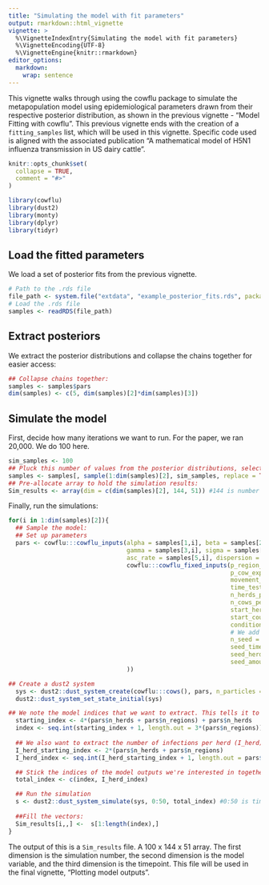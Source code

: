 ```yaml
---
title: "Simulating the model with fit parameters"
output: rmarkdown::html_vignette
vignette: >
  %\VignetteIndexEntry{Simulating the model with fit parameters}
  %\VignetteEncoding{UTF-8}
  %\VignetteEngine{knitr::rmarkdown}
editor_options: 
  markdown: 
    wrap: sentence
---
```


This vignette walks through using the cowflu package to simulate the metapopulation model using epidemiological parameters drawn from their respective posterior distribution, as shown in the previous vignette - "Model Fitting with cowflu". This previous vignette ends with the creation of a `fitting_samples` list, which will be used in this vignette. Specific code used is aligned with the associated publication "A mathematical model of H5N1 influenza transmission in US dairy cattle".

```r
knitr::opts_chunk$set(
  collapse = TRUE,
  comment = "#>"
)
```

```r
library(cowflu)
library(dust2)
library(monty)
library(dplyr)
library(tidyr)
```

## Load the fitted parameters
We load a set of posterior fits from the previous vignette.
```r
# Path to the .rds file
file_path <- system.file("extdata", "example_posterior_fits.rds", package = "cowflu")
# Load the .rds file
samples <- readRDS(file_path)
```

## Extract posteriors

We extract the posterior distributions and collapse the chains together for easier access:

```r
## Collapse chains together:
samples <- samples$pars
dim(samples) <- c(5, dim(samples)[2]*dim(samples)[3])
```

## Simulate the model

First, decide how many iterations we want to run. For the paper, we ran 20,000. We do 100 here.
```r
sim_samples <- 100
## Pluck this number of values from the posterior distributions, selected randomly.
samples <- samples[, sample(1:dim(samples)[2], sim_samples, replace = TRUE)]
## Pre-allocate array to hold the simulation results:
Sim_results <- array(dim = c(dim(samples)[2], 144, 51)) #144 is number of model states, and 51 is number of time points
```

Finally, run the simulations:
```r
for(i in 1:dim(samples)[2]){
  ## Sample the model:
  ## Set up parameters
  pars <- cowflu:::cowflu_inputs(alpha = samples[1,i], beta = samples[2,i], 
                                 gamma = samples[3,i], sigma = samples[4,i],
                                 asc_rate = samples[5,i], dispersion = 1,
                                 cowflu:::cowflu_fixed_inputs(p_region_export = cowflu:::movement$p_region_export, 
                                                              p_cow_export = cowflu:::movement$p_cow_export,
                                                              movement_matrix = cowflu:::movement$movement_matrix,
                                                              time_test = 19,
                                                              n_herds_per_region = cowflu:::usda_data$n_herds_per_region,
                                                              n_cows_per_herd = cowflu:::usda_data$n_cows_per_herd,
                                                              start_herd = 26940,
                                                              start_count = 5,
                                                              condition_on_export = TRUE,
                                                              # We add custom seeding of the confirmed outbreaks from Caserta et al. (2024)
                                                              n_seed = 9L,
                                                              seed_time = c(11L,7L,13L,12L,11L,11L,12L,12L,13L)-1L,
                                                              seed_herd =   c(27058L, 27059L, 19577L, 15322L, 27060L, 27061L, 27062L, 15323L, 6850L),
                                                              seed_amount = c(800L,   1200L,  787L,   420L,   1400L,  800L,   528L,   200L,   1000L)
                                 ))

## Create a dust2 system
  sys <- dust2::dust_system_create(cowflu:::cows(), pars, n_particles = 1, dt = 1)
  dust2::dust_system_set_state_initial(sys)

## We note the model indices that we want to extract. This tells it to skip the herd level information, and only extract the state totals
  starting_index <- 4*(pars$n_herds + pars$n_regions) + pars$n_herds
  index <- seq.int(starting_index + 1, length.out = 3*(pars$n_regions)) #length 144
  
  ## We also want to extract the number of infections per herd (I_herd) for use with under-reporting calculations.
  I_herd_starting_index <- 2*(pars$n_herds + pars$n_regions)
  I_herd_index <- seq.int(I_herd_starting_index + 1, length.out = pars$n_herds)

  ## Stick the indices of the model outputs we're interested in together
  total_index <- c(index, I_herd_index)

  ## Run the simulation
  s <- dust2::dust_system_simulate(sys, 0:50, total_index) #0:50 is timepoints
  
  ##Fill the vectors:
  Sim_results[i,,] <-  s[1:length(index),]
}

```

The output of this is a `Sim_results` file. A 100 x 144 x 51 array. The first dimension is the simulation number, the second dimension is the model variable, and the third dimension is the timepoint. This file will be used in the final vignette, "Plotting model outputs".
